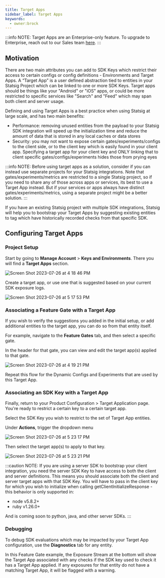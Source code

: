 ```yaml
---
title: Target Apps
sidebar_label: Target Apps
keywords:
  - owner:brock
---
```


:::info
NOTE: Target Apps are an Enterprise-only feature. To upgrade to Enterprise, reach out to our Sales team [here](https://statsig.com/contact/demo). 
:::

## Motivation

There are two main attributes you can add to SDK Keys which restrict their access to certain configs or config definitions - Environments and Target Apps.  A “Target App” is a user defined abstraction tied to entities in your Statsig Project which can be linked to one or more SDK Keys.
Target apps should be things like your "Android" or "iOS" apps, or could be more restricted to specific services like "Search" and "Feed" which may span both client and server usage.

Defining and using Target Apps is a best practice when using Statsig at large scale, and has two main benefits:
- Performance: removing unused entities from the payload to your Statsig SDK integration will speed up the initialization time and reduce the amount of data that is stored in any local caches or data stores
- Security: you may not want to expose certain gates/experiments/configs to the client side, or to the client key which is easily found in your client app. Specifying a target app for your client key and ONLY linking that to client specific gates/configs/experiments hides those from prying eyes

:::info
NOTE: Before using target apps as a solution, consider if you can instead use separate projects for your Statsig integrations.  Note that gates/experiments/metrics are restricted to a single Statsig project, so if you need to share any of those across apps or services, its best to use a Target App instead. But if your services or apps always have distinct gates/experiments/metrics, using a separate project might be a better solution.
:::

If you have an existing Statsig project with multiple SDK integrations, Statsig will help you to bootstrap your Target Apps by suggesting existing entities to tag which have historically recorded checks from that specific SDK.


## Configuring Target Apps

### Project Setup

Start by going to **Manage Account** > **Keys and Environments**.  There you will find a **Target Apps** section.

![Screen Shot 2023-07-26 at 4 18 46 PM](https://github.com/statsig-io/js-client/assets/74584483/6a2d9fa5-b3f9-4fd3-91e5-3487ebd02618)

Create a target app, or use one that is suggested based on your current SDK exposure logs.

![Screen Shot 2023-07-26 at 5 17 53 PM](https://github.com/statsig-io/docs/assets/74584483/719a399d-66f2-48a5-bf42-20f383758c7f)

### Associating a Feature Gate with a Target App

If you wish to verify the suggestions you added in the initial setup, or add additional entities to the target app, you can do so from that entity itself.

For example, navigate to the **Feature Gates** tab, and then select a specific gate.

In the header for that gate, you can view and edit the target app(s) applied to that gate.

![Screen Shot 2023-07-26 at 4 19 21 PM](https://github.com/statsig-io/docs/assets/74584483/9ef90688-7aff-41b6-b495-f64e692774be)

Repeat this flow for the Dynamic Configs and Experiments that are used by this Target App.

### Associating an SDK Key with a Target App

Finally, return to your Product Configuration > Target Application page. You're ready to restrict a certain key to a certain target app.

Select the SDK Key you wish to restrict to the set of Target App entities.

Under **Actions**, trigger the dropdown menu

![Screen Shot 2023-07-26 at 5 23 17 PM](https://github.com/statsig-io/docs/assets/74584483/9e44aa27-4034-45c9-a5fb-94d613c7d2ab)

Then select the target app(s) to apply to that key.

![Screen Shot 2023-07-26 at 5 23 21 PM](https://github.com/statsig-io/docs/assets/74584483/e9559312-71af-4d70-85b4-a618e76c0008)

:::caution
NOTE: If you are using a server SDK to bootstrap your client integration, you need the server SDK Key to have access to both the client and server definitions.  This means you should associate both the client and server target apps with that SDK Key.  You will have to pass in the client key for which you wish to initialize when calling getClientInitializeResponse - this behavior is only supported in:
- node v5.8.2+
- ruby v1.26.0+

And is coming soon to python, java, and other server SDKs.
:::

### Debugging

To debug SDK evaluations which may be impacted by your Target App configuration, use the **Diagnostics** tab for any entity.

In this Feature Gate example, the Exposure Stream at the bottom will show the Target App associated with any checks if the SDK key used to check it has a Target App applied.  If any exposures for that entity do not have a matching Target App, it will be flagged with a warning.
